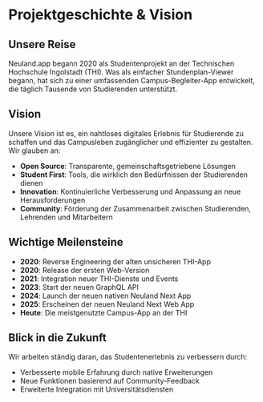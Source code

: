 # Projektgeschichte & Vision

## Unsere Reise

Neuland.app begann 2020 als Studentenprojekt an der Technischen Hochschule Ingolstadt (THI). Was als einfacher Stundenplan-Viewer begann, hat sich zu einer umfassenden Campus-Begleiter-App entwickelt, die täglich Tausende von Studierenden unterstützt.

## Vision

Unsere Vision ist es, ein nahtloses digitales Erlebnis für Studierende zu schaffen und das Campusleben zugänglicher und effizienter zu gestalten. Wir glauben an:

- **Open Source**: Transparente, gemeinschaftsgetriebene Lösungen
- **Student First**: Tools, die wirklich den Bedürfnissen der Studierenden dienen
- **Innovation**: Kontinuierliche Verbesserung und Anpassung an neue Herausforderungen
- **Community**: Förderung der Zusammenarbeit zwischen Studierenden, Lehrenden und Mitarbeitern

## Wichtige Meilensteine

- **2020**: Reverse Engineering der alten unsicheren THI-App
- **2020**: Release der ersten Web-Version
- **2021**: Integration neuer THI-Dienste und Events
- **2023**: Start der neuen GraphQL API
- **2024**: Launch der neuen nativen Neuland Next App
- **2025**: Erscheinen der neuen Neuland Next Web App
- **Heute**: Die meistgenutzte Campus-App an der THI

## Blick in die Zukunft

Wir arbeiten ständig daran, das Studentenerlebnis zu verbessern durch:
- Verbesserte mobile Erfahrung durch native Erweiterungen
- Neue Funktionen basierend auf Community-Feedback
- Erweiterte Integration mit Universitätsdiensten